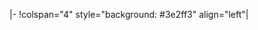 {{en/Delete|obsolete, nothing links here|Zojj 09:23, 20 May 2007 (CEST)}}
|-
!colspan="4" style="background: #3e2ff3" align="left"|{{{1}}}